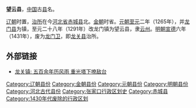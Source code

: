 {{unreferenced|time=2014-04-06T13:19:30+00:00}}
'''望云县'''，[[中国|中国]]古[[县|县]]名。

[[辽朝|辽朝]]时置，[[治所|治所]]在今[[河北省|河北省]][[赤城县|赤城县]]北。[[金朝|金朝]]时省。[[元朝|元朝]][[至元_(忽必烈)|至元]]二年（1265年），并[[龙门县_(唐朝)|龙门县]]为镇，至元二十八年（1291年）改龙门镇为望云县，隶[[云州_(元朝)|云州]]。[[明朝|明朝]][[宣德|宣德]]六年（1431年），废为[[龙门卫|龙门卫]]，即[[龙关县|龙关县]]治所。

== 外部链接 ==
*[http://www.heb.chinanews.com/news/whty/2006-02-13/4302.html 龙关镇: 五百余年历风雨 重光塔下嘹敌台] {{Wayback|url=http://www.heb.chinanews.com/news/whty/2006-02-13/4302.html |date=20140407100732 }}

{{河北行政区划小作品}}
[[Category:辽朝县份|Category:辽朝县份]]
[[Category:金朝县份|Category:金朝县份]]
[[Category:元朝县份|Category:元朝县份]]
[[Category:明朝县份|Category:明朝县份]]
[[Category:河北古代县份|Category:河北古代县份]]
[[Category:张家口行政区划史|Category:张家口行政区划史]]
[[Category:赤城县|Category:赤城县]]
[[Category:1430年代废除的行政区划|Category:1430年代废除的行政区划]]
